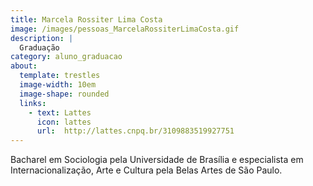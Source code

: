 ```yaml
---
title: Marcela Rossiter Lima Costa
image: /images/pessoas_MarcelaRossiterLimaCosta.gif
description: |
  Graduação
category: aluno_graduacao
about:
  template: trestles
  image-width: 10em
  image-shape: rounded
  links:
    - text: Lattes
      icon: lattes
      url:  http://lattes.cnpq.br/3109883519927751
---
```


Bacharel em Sociologia pela Universidade de Brasília e especialista em Internacionalização, Arte e Cultura pela Belas Artes de São Paulo. 

<!-- Google tag (gtag.js) -->
<script async src="https://www.googletagmanager.com/gtag/js?id=G-GB2MGT95N0"></script>
<script>
  window.dataLayer = window.dataLayer || [];
  function gtag(){dataLayer.push(arguments);}
  gtag('js', new Date());

  gtag('config', 'G-GB2MGT95N0');
</script>